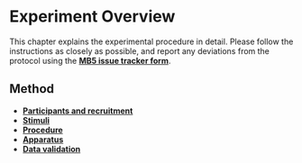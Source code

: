 # Experiment Overview {#setup}

This chapter explains the experimental procedure in detail. Please follow the instructions as closely as possible, and report any deviations from the protocol using the <a href="https://docs.google.com/forms/d/e/1FAIpQLSfXoKjJo3XgGuXCLhWhzEDz0UrJ7tmio-70SoS24g4vqc4Utg/viewform?usp=sf_link" target="_blank"><b>MB5 issue tracker form</b></a>.

## Method

-   [**Participants and recruitment**](#participants)
-   [**Stimuli**](#stimuli)
-   [**Procedure**](#procedure)
-   [**Apparatus**](#apparatus)
-   [**Data validation**](#validation)

<!-- 
Each baby will be presented with a series of 12 trials with one familiarization and two test phases each. During familiarization, a single stimulus is presented centrally on the screen. The test phase will consist of two stimuli, one familiar and one novel, presented side-by-side. The location of the stimuli will be switched in the two test trials. The duration of the familiarization will vary across trials (5, 10, or 15s). The tests will last 5s each. There will be two versions of the experiment: one in which the familiarization time will be pre-established (*fixed-length*), and another one in which the length of the trial will last until the infant accumulates the required looking time (*infant-controlled*). 
-->

````{=html}
<!-- leaving this in from template for now, so we know how to add figs and tables 

Figures and tables *with captions* can also be cross-referenced from elsewhere in your book using `\@ref(fig:chunk-label)` and `\@ref(tab:chunk-label)`, respectively.

See Figure \@ref(fig:nice-fig).

```r
par(mar = c(4, 4, .1, .1))
plot(pressure, type = 'b', pch = 19)
```

Don't miss Table \@ref(tab:nice-tab).

```r
knitr::kable(
  head(pressure, 10), caption = 'Here is a nice table!',
  booktabs = TRUE
)
```

-->
````
